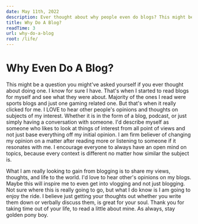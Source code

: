 ```yaml
---
date: May 11th, 2022
description: Ever thought about why people even do blogs? This might be a question you might've asked yourself if you ever thought about doing one. I know for sure I have.
title: Why Do A Blog?
readTime: 3
url: why-do-a-blog
root: /life/
---
```


# Why Even Do A Blog?

This might be a question you might've asked yourself if you ever thought about doing one. I know for sure I have. That's when I started to read blogs for myself and see what they were about. Majority of the ones I read were sports blogs and just one gaming related one. But that's when it really clicked for me. I LOVE to hear other people's opinions and thoughts on subjects of my interest. Whether it is in the form of a blog, podcast, or just simply having a conversation with someone. I'd describe myself as someone who likes to look at things of interest from all point of views and not just base everything off my initial opinion. I am firm believer of changing my opinion on a matter after reading more or listening to someone if it resonates with me. I encourage everyone to always have an open mind on topics, because every context is different no matter how similar the subject is.

What I am really looking to gain from blogging is to share my views, thoughts, and life to the world. I'd love to hear other's opinions on my blogs. Maybe this will inspire me to even get into vlogging and not just blogging. Not sure where this is really going to go, but what I do know is I am going to enjoy the ride. I believe just getting your thoughts out whether you write them down or verbally discuss them, is great for your soul. Thank you for taking time out of your life, to read a little about mine. As always, stay golden pony boy.